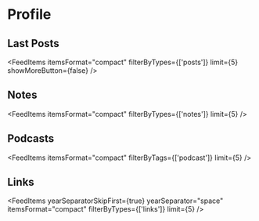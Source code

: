 # Profile

## Last Posts

<FeedItems
  itemsFormat="compact"
  filterByTypes={['posts']}
  limit={5}
  showMoreButton={false}
/>

## Notes

<FeedItems itemsFormat="compact" filterByTypes={['notes']} limit={5} />

## Podcasts

<FeedItems itemsFormat="compact" filterByTags={['podcast']} limit={5} />

## Links

<FeedItems
  yearSeparatorSkipFirst={true}
  yearSeparator="space"
  itemsFormat="compact"
  filterByTypes={['links']}
  limit={5}
/>
